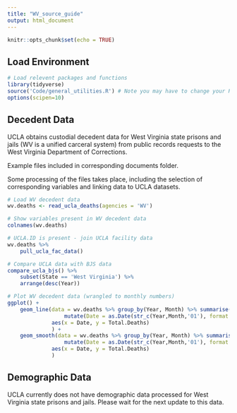 ```yaml
---
title: "WV_source_guide"
output: html_document
---
```


```r
knitr::opts_chunk$set(echo = TRUE)
```

## Load Environment

```r
# Load relevent packages and functions
library(tidyverse)
source('Code/general_utilities.R') # Note you may have to change your Rmarkdown option for evaluate chunks to project instead of document
options(scipen=10)
```

## Decedent Data

UCLA obtains custodial decedent data for West Virginia state prisons and jails (WV is a unified carceral system) from public records requests to the West Virginia Department of Corrections.

Example files included in corresponding documents folder. 

Some processing of the files takes place, including the selection of corresponding variables and linking data to UCLA datasets. 

```r
# Load WV decedent data
wv.deaths <- read_ucla_deaths(agencies = 'WV')

# Show variables present in WV decedent data
colnames(wv.deaths)

# UCLA.ID is present - join UCLA facility data
wv.deaths %>%
    pull_ucla_fac_data()

# Compare UCLA data with BJS data
compare_ucla_bjs() %>%
    subset(State == 'West Virginia') %>%
    arrange(desc(Year))

# Plot WV decedent data (wrangled to monthly numbers)
ggplot() +
    geom_line(data = wv.deaths %>% group_by(Year, Month) %>% summarise(Total.Deaths = n()) %>% 
                  mutate(Date = as.Date(str_c(Year,Month,'01'), format = '%Y%B%d')),
              aes(x = Date, y = Total.Deaths)
              ) +
    geom_smooth(data = wv.deaths %>% group_by(Year, Month) %>% summarise(Total.Deaths = n()) %>% 
                  mutate(Date = as.Date(str_c(Year,Month,'01'), format = '%Y%B%d')),
              aes(x = Date, y = Total.Deaths)
              )

```


## Demographic Data

UCLA currently does not have demographic data processed for West Virginia state prisons and jails. Please wait for the next update to this data. 